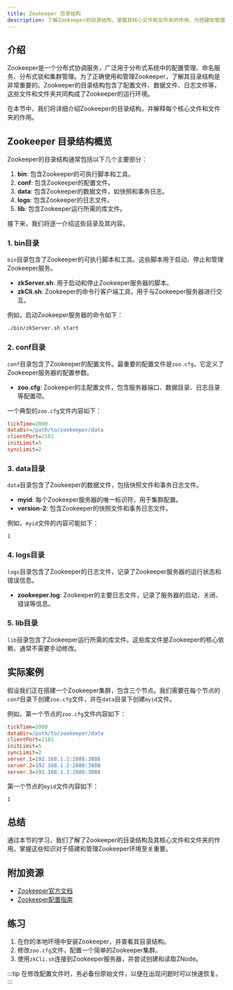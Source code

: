 ```yaml
---
title: Zookeeper 目录结构
description: 了解Zookeeper的目录结构，掌握其核心文件和文件夹的作用，为搭建和管理Zookeeper环境打下基础。
---
```


## 介绍

Zookeeper是一个分布式协调服务，广泛用于分布式系统中的配置管理、命名服务、分布式锁和集群管理。为了正确使用和管理Zookeeper，了解其目录结构是非常重要的。Zookeeper的目录结构包含了配置文件、数据文件、日志文件等，这些文件和文件夹共同构成了Zookeeper的运行环境。

在本节中，我们将详细介绍Zookeeper的目录结构，并解释每个核心文件和文件夹的作用。

## Zookeeper 目录结构概览

Zookeeper的目录结构通常包括以下几个主要部分：

1. **bin**: 包含Zookeeper的可执行脚本和工具。
2. **conf**: 包含Zookeeper的配置文件。
3. **data**: 包含Zookeeper的数据文件，如快照和事务日志。
4. **logs**: 包含Zookeeper的日志文件。
5. **lib**: 包含Zookeeper运行所需的库文件。

接下来，我们将逐一介绍这些目录及其内容。

### 1. bin目录

`bin`目录包含了Zookeeper的可执行脚本和工具。这些脚本用于启动、停止和管理Zookeeper服务。

- **zkServer.sh**: 用于启动和停止Zookeeper服务器的脚本。
- **zkCli.sh**: Zookeeper的命令行客户端工具，用于与Zookeeper服务器进行交互。

例如，启动Zookeeper服务器的命令如下：

```bash
./bin/zkServer.sh start
```

### 2. conf目录

`conf`目录包含了Zookeeper的配置文件。最重要的配置文件是`zoo.cfg`，它定义了Zookeeper服务器的配置参数。

- **zoo.cfg**: Zookeeper的主配置文件，包含服务器端口、数据目录、日志目录等配置项。

一个典型的`zoo.cfg`文件内容如下：

```ini
tickTime=2000
dataDir=/path/to/zookeeper/data
clientPort=2181
initLimit=5
syncLimit=2
```

### 3. data目录

`data`目录包含了Zookeeper的数据文件，包括快照文件和事务日志文件。

- **myid**: 每个Zookeeper服务器的唯一标识符，用于集群配置。
- **version-2**: 包含Zookeeper的快照文件和事务日志文件。

例如，`myid`文件的内容可能如下：

```plaintext
1
```

### 4. logs目录

`logs`目录包含了Zookeeper的日志文件，记录了Zookeeper服务器的运行状态和错误信息。

- **zookeeper.log**: Zookeeper的主要日志文件，记录了服务器的启动、关闭、错误等信息。

### 5. lib目录

`lib`目录包含了Zookeeper运行所需的库文件。这些库文件是Zookeeper的核心依赖，通常不需要手动修改。

## 实际案例

假设我们正在搭建一个Zookeeper集群，包含三个节点。我们需要在每个节点的`conf`目录下创建`zoo.cfg`文件，并在`data`目录下创建`myid`文件。

例如，第一个节点的`zoo.cfg`文件内容如下：

```ini
tickTime=2000
dataDir=/path/to/zookeeper/data
clientPort=2181
initLimit=5
syncLimit=2
server.1=192.168.1.1:2888:3888
server.2=192.168.1.2:2888:3888
server.3=192.168.1.3:2888:3888
```

第一个节点的`myid`文件内容如下：

```plaintext
1
```

## 总结

通过本节的学习，我们了解了Zookeeper的目录结构及其核心文件和文件夹的作用。掌握这些知识对于搭建和管理Zookeeper环境至关重要。

## 附加资源

- [Zookeeper官方文档](https://zookeeper.apache.org/doc/current/)
- [Zookeeper配置指南](https://zookeeper.apache.org/doc/current/zookeeperAdmin.html)

## 练习

1. 在你的本地环境中安装Zookeeper，并查看其目录结构。
2. 修改`zoo.cfg`文件，配置一个简单的Zookeeper集群。
3. 使用`zkCli.sh`连接到Zookeeper服务器，并尝试创建和读取ZNode。

:::tip
在修改配置文件时，务必备份原始文件，以便在出现问题时可以快速恢复。
:::